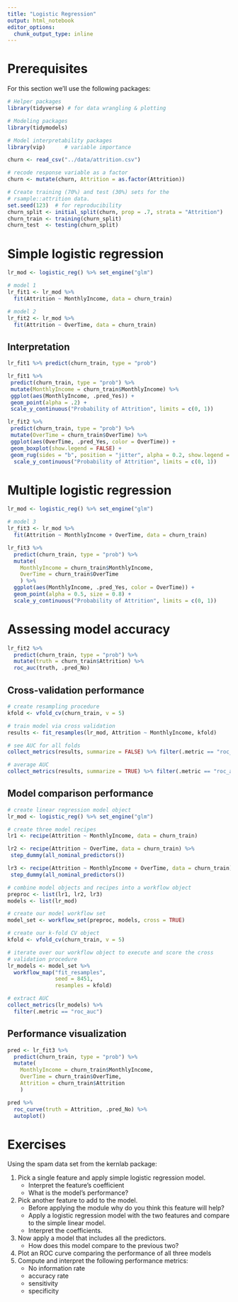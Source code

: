 ```yaml
---
title: "Logistic Regression"
output: html_notebook
editor_options: 
  chunk_output_type: inline
---
```


# Prerequisites

For this section we'll use the following packages:

```r
# Helper packages
library(tidyverse) # for data wrangling & plotting

# Modeling packages
library(tidymodels)

# Model interpretability packages
library(vip)      # variable importance
```

```r
churn <- read_csv("../data/attrition.csv")

# recode response variable as a factor
churn <- mutate(churn, Attrition = as.factor(Attrition))

# Create training (70%) and test (30%) sets for the 
# rsample::attrition data.
set.seed(123)  # for reproducibility
churn_split <- initial_split(churn, prop = .7, strata = "Attrition")
churn_train <- training(churn_split)
churn_test  <- testing(churn_split)
```

# Simple logistic regression

```r
lr_mod <- logistic_reg() %>% set_engine("glm")

# model 1
lr_fit1 <- lr_mod %>% 
  fit(Attrition ~ MonthlyIncome, data = churn_train)

# model 2
lr_fit2 <- lr_mod %>% 
  fit(Attrition ~ OverTime, data = churn_train)
```


## Interpretation

```r
lr_fit1 %>% predict(churn_train, type = "prob")
```

```r
lr_fit1 %>% 
 predict(churn_train, type = "prob") %>%
 mutate(MonthlyIncome = churn_train$MonthlyIncome) %>%
 ggplot(aes(MonthlyIncome, .pred_Yes)) +
 geom_point(alpha = .2) +
 scale_y_continuous("Probability of Attrition", limits = c(0, 1))
```

```r
lr_fit2 %>% 
 predict(churn_train, type = "prob") %>%
 mutate(OverTime = churn_train$OverTime) %>%
 ggplot(aes(OverTime, .pred_Yes, color = OverTime)) +
 geom_boxplot(show.legend = FALSE) +
 geom_rug(sides = "b", position = "jitter", alpha = 0.2, show.legend = FALSE) +
  scale_y_continuous("Probability of Attrition", limits = c(0, 1))
```


# Multiple logistic regression 

```r
lr_mod <- logistic_reg() %>% set_engine("glm")

# model 3
lr_fit3 <- lr_mod %>% 
  fit(Attrition ~ MonthlyIncome + OverTime, data = churn_train)
```

```r
lr_fit3 %>% 
  predict(churn_train, type = "prob") %>%
  mutate(
    MonthlyIncome = churn_train$MonthlyIncome,
    OverTime = churn_train$OverTime
    ) %>%
  ggplot(aes(MonthlyIncome, .pred_Yes, color = OverTime)) +
  geom_point(alpha = 0.5, size = 0.8) +
  scale_y_continuous("Probability of Attrition", limits = c(0, 1))
```


# Assessing model accuracy

```r
lr_fit2 %>% 
  predict(churn_train, type = "prob") %>%
  mutate(truth = churn_train$Attrition) %>%
  roc_auc(truth, .pred_No)
```

## Cross-validation performance

```r
# create resampling procedure
kfold <- vfold_cv(churn_train, v = 5)

# train model via cross validation
results <- fit_resamples(lr_mod, Attrition ~ MonthlyIncome, kfold)

# see AUC for all folds
collect_metrics(results, summarize = FALSE) %>% filter(.metric == "roc_auc")

# average AUC
collect_metrics(results, summarize = TRUE) %>% filter(.metric == "roc_auc")
```

## Model comparison performance 

```r
# create linear regression model object
lr_mod <- logistic_reg() %>% set_engine("glm")

# create three model recipes
lr1 <- recipe(Attrition ~ MonthlyIncome, data = churn_train)

lr2 <- recipe(Attrition ~ OverTime, data = churn_train) %>% 
 step_dummy(all_nominal_predictors())

lr3 <- recipe(Attrition ~ MonthlyIncome + OverTime, data = churn_train) %>% 
 step_dummy(all_nominal_predictors())

# combine model objects and recipes into a workflow object
preproc <- list(lr1, lr2, lr3)
models <- list(lr_mod)

# create our model workflow set
model_set <- workflow_set(preproc, models, cross = TRUE)

# create our k-fold CV object
kfold <- vfold_cv(churn_train, v = 5)

# iterate over our workflow object to execute and score the cross 
# validation procedure
lr_models <- model_set %>%
  workflow_map("fit_resamples",
               seed = 8451,
               resamples = kfold)

# extract AUC
collect_metrics(lr_models) %>% 
  filter(.metric == "roc_auc")
```

## Performance visualization

```r
pred <- lr_fit3 %>% 
  predict(churn_train, type = "prob") %>%
  mutate(
    MonthlyIncome = churn_train$MonthlyIncome,
    OverTime = churn_train$OverTime,
    Attrition = churn_train$Attrition
    )

pred %>%
  roc_curve(truth = Attrition, .pred_No) %>%
  autoplot()
```

# Exercises

Using the spam data set from the kernlab package:

1. Pick a single feature and apply simple logistic regression model.
   - Interpret the feature's coefficient
   - What is the model's performance?
2. Pick another feature to add to the model.
   - Before applying the module why do you think this feature will help?
   - Apply a logistic regression model with the two features and compare to the simple linear model.
   - Interpret the coefficients.
3. Now apply a model that includes all the predictors.
   - How does this model compare to the previous two?
4. Plot an ROC curve comparing the performance of all three models
5. Compute and interpret the following performance metrics:
   - No information rate
   - accuracy rate
   - sensitivity
   - specificity
   
